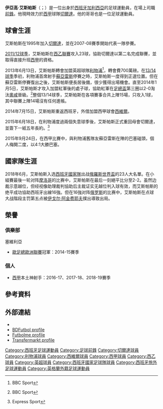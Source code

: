 {{noteTA
|G1=uefa
|G2=Football
|G3=EPL
|G4=laliga
|T=zh:伊亞高·艾斯帕斯;zh-hans:雅戈·阿斯帕斯;zh-hk:伊亞高·艾斯帕斯;zh-tw:伊亞古·亞斯巴斯;
|1=zh-hans:雅戈;zh-hk:伊亞高;zh-tw:伊亞古;
|2=zh-hans:阿斯帕斯;zh-hk:艾斯帕斯;zh-tw:亞斯巴斯;
}}

{{Infobox football biography
| name = 伊亞高·艾斯帕斯<br />''Iago Aspas''
| image = XXIII_Memorial_Quinocho_(RC_Celta_vs_Mainz_05)_-_10.jpg
| image_size = 200
| caption = 維戈塞爾塔的艾斯帕斯
| fullname = Iago Aspas Juncal<ref>{{Cite news |url=http://www.premierleague.com/en-gb/news/news/2013-14/aug/premier-league-squad-numbers-seasons-2013-14.html |title=Barclays Premier League squad numbers 2013/14 |publisher=Premier League |date=16 August 2013 |accessdate=17 August 2013 |deadurl=yes |archiveurl=https://web.archive.org/web/20130925003258/http://www.premierleague.com/en-gb/news/news/2013-14/aug/premier-league-squad-numbers-seasons-2013-14.html |archivedate=2013-09-25 }}</ref>
| birth_date = {{birth date and age|1987|8|1|df=y}}
| birth_place = {{ESP}}[[莫阿尼亞|莫阿尼亞]]
| height = {{convert|1.76|m|ftin|0|abbr=on}}<ref>{{cite web|url=http://www.goal.com/en/people/spain/30844/iago-aspas|title=Iago Aspas|publisher=Goal.com|accessdate=8 January 2015|archive-date=2017-05-23|archive-url=https://web.archive.org/web/20170523063108/http://www.goal.com/en/people/spain/30844/iago-aspas|dead-url=no}}</ref>
| currentclub = [[皇家維戈塞爾塔俱樂部|維戈塞爾塔]]
| clubnumber = 10
| position = [[前鋒_(足球)|中鋒]]
| youthyears1 = | youthclubs1 = [[CD_Moaña|Moaña]]
| youthyears2 = 1995–2006 | youthclubs2 = [[皇家維戈塞爾塔俱樂部|維戈塞爾塔]]
| youthyears3 = 2004–2005 | youthclubs3 = → [[Rápido_de_Bouzas|Rápido de Bouzas]] (外借)
| years1 = 2006–2009 | clubs1 = [[皇家維戈塞爾塔俱樂部|維戈塞爾塔]]B隊 | caps1 = 84 | goals1 = 11
| years2 = 2008–2013 | clubs2 = [[皇家維戈塞爾塔俱樂部|維戈塞爾塔]] | caps2 = 139 | goals2 = 46
| years3 = 2013–2015 | clubs3 = [[利物浦足球俱乐部|利物浦]] | caps3 = 14 | goals3 = 0
| years4 = 2014–2015 | clubs4 = → [[塞維利亞足球俱樂部|塞維利亞]] (外借) | caps4 = 16 | goals4 = 2
| years5 = 2015– | clubs5 = [[皇家維戈塞爾塔俱樂部|維戈塞爾塔]] | caps5 = 191 | goals5 = 101
| nationalyears1 = 2016– | nationalteam1 = [[西班牙國家足球隊|西班牙]] | nationalcaps1 = 18 | nationalgoals1 = 6
| nationalyears2 = 2016– | nationalteam2 = [[加利西亞足球代表隊|加利西亞]] | nationalcaps2 = 1 | nationalgoals2 = 1
| pcupdate = 2021年4月12日
| ntupdate = 2019年6月7日
}}

'''伊亞高·艾斯帕斯'''（{{lang-es|Iago Aspas Juncal}}；{{bd|1987年|8月1日}}）是一位出身於[[西班牙|西班牙]][[加利西亞|加利西亞]]的足球運動員，在場上司職[[前鋒_(足球)|前鋒]]。他現時效力於[[西班牙足球甲級聯賽|西甲]]球隊[[切爾達足球會|切爾達]]。他的哥哥也是一位足球運動員。

== 球會生涯 ==
艾斯帕斯在1995年加入[[皇家維戈塞爾塔俱樂部|切爾達]]，並在2007-08賽季開始代表一隊參賽。

[[2011年至2012年西班牙足球乙級聯賽|2011/12球季]]，艾斯帕斯在[[西班牙足球乙級聯賽|西乙聯賽]]攻入23球，協助切爾達以第二名完成聯賽，並取得直接升班[[2012–13賽季西班牙足球甲級聯賽|西甲]]的資格。

2013年6月13日，艾斯帕斯轉會加盟英超球隊[[利物浦足球俱樂部|利物浦]]<ref>{{cite news |url=http://www.bbc.com/sport/0/football/23024709 |title=Liverpool: Striker Iago Aspas joins from Celta Vigo |language=en |date=2013-06-23 |accessdate=2015-07-07 |archive-date=2015-09-24 |archive-url=https://web.archive.org/web/20150924192931/http://www.bbc.com/sport/0/football/23024709 |dead-url=no }} BBC Sport</ref>，轉會費700萬磅。在[[2013–14賽季英格蘭超級聯賽|13/14球季]]季初，利物浦首席射手[[路爾斯·艾拔圖·蘇亞雷斯|蘇亞雷斯]]停賽之時，艾斯帕斯一度得到正選位置。但在蘇亞雷斯停賽復出之後，艾斯帕斯便長居後備，很少獲得出場機會。直至2014年1月5日，艾斯帕斯才攻入加盟紅軍後的處子球，協助紅軍在[[英格蘭足總盃|足總盃]]第三圈以2-0淘汰[[奧咸足球會|奧咸]]晉級。<ref>{{cite news |url=http://www.bbc.com/sport/0/football/25539775 |title=Liverpool 2-0 Oldham Athletic |language=en |date=05-01-2014 |accessdate=2015-07-07 |archive-date=2015-09-24 |archive-url=https://web.archive.org/web/20150924200121/http://www.bbc.com/sport/0/football/25539775 |dead-url=no }} BBC Sport</ref>整個13/14球季，艾斯帕斯在各項賽事合共上陣15場，只攻入1球，其中聯賽上陣14場沒有任何進帳。

2014年7月15日，艾斯帕斯重返西班牙，外借加盟西甲球會[[西維爾足球會|西維爾]]。

2015年6月18日，在利物浦度過兩個失意球季後，艾斯帕斯正式重回母會切爾達，並簽下一紙五年長約。<ref>{{cite news |url=http://www.express.co.uk/sport/football/585527/CONFIRMED-Liverpool-Iago-Aspas-Celta-Vigo-deal |title=Iage Aspas returns to Celta |language=en |date=2015-06-19 |accessdate=2015-07-07 |archive-date=2019-12-04 |archive-url=https://web.archive.org/web/20191204232546/https://www.express.co.uk/sport/football/585527/CONFIRMED-Liverpool-Iago-Aspas-Celta-Vigo-deal |dead-url=no }}Express Sport</ref>

2015年9月24日，在西甲比賽中，與利物浦舊隊友蘇亞雷斯在陣的巴塞碰頭，個人梅開二度，以4:1大勝巴塞。

== 國家隊生涯 ==
2018年6月，艾斯帕斯入选[[西班牙國家足球隊|西班牙國家隊]]出战[[俄羅斯世界盃|俄羅斯世界盃]]的23人大名單。在小組賽最後一轮对阵[[摩洛哥國家足球隊|摩洛哥]]的比赛中，艾斯帕斯在最后一刻絕平比分至2-2。虽然边裁示意越位，但经视像助理裁判協助后主裁证实无越位判入球有效，而艾斯帕斯的绝平成功協助西班牙出線16強。但在16強对阵[[俄罗斯国家足球隊|俄罗斯]]的比赛中，艾斯帕斯在点球大战階段主罚第五点被[[伊戈尔·阿金费耶夫|伊戈尔·阿金费耶夫]]撲出導致出局。

== 榮譽 ==
=== 俱樂部 ===
;{{flagicon|ESP}} 塞維利亞
*[[歐足總歐洲聯賽|歐足總歐洲聯賽]]冠軍：2014-15賽季

=== 個人 ===
*[[西甲|西甲]]本土神射手：2016-17、2017-18、2018-19賽季

== 參考資料 ==
{{reflist}}

== 外部連結 ==
*{{Soccerway}}
*[http://www.bdfutbol.com/en/j/j6326.html BDFutbol profile]{{Wayback|url=http://www.bdfutbol.com/en/j/j6326.html |date=20121015165704 }}
*[http://www.futbolme.com/com/jugadores.asp?id_jugador=20300 Futbolme profile] {{Wayback|url=http://www.futbolme.com/com/jugadores.asp?id_jugador=20300 |date=20160808034215 }} {{es icon}} 
*[http://www.transfermarkt.co.uk/en/iago-aspas/profil/spieler_72047.html Transfermarkt profile] {{Wayback|url=http://www.transfermarkt.co.uk/en/iago-aspas/profil/spieler_72047.html |date=20140419092758 }}

{{切爾達足球會球員名單}}
{{2018年世界杯足球赛西班牙参赛名单}}

{{DEFAULTSORT:Aspas, Iago}}
[[Category:西班牙足球運動員|Category:西班牙足球運動員]]
[[Category:足球前鋒|Category:足球前鋒]]
[[Category:切爾達球員|Category:切爾達球員]]
[[Category:利物浦球員|Category:利物浦球員]]
[[Category:西維爾球員|Category:西維爾球員]]
[[Category:西甲球員|Category:西甲球員]]
[[Category:西乙球員|Category:西乙球員]]
[[Category:英超球員|Category:英超球員]]
[[Category:西班牙國家足球隊球員|Category:西班牙國家足球隊球員]]
[[Category:西班牙旅外足球運動員|Category:西班牙旅外足球運動員]]
[[Category:英格蘭外籍足球運動員|Category:英格蘭外籍足球運動員]]
